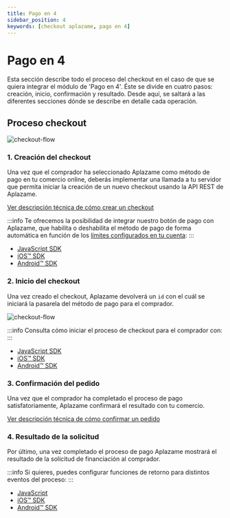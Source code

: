 ```yaml
---
title: Pago en 4
sidebar_position: 4
keywords: [checkout aplazame, pago en 4]
---
```


# Pago en 4
Esta sección describe todo el proceso del checkout en el caso de que se quiera integrar el módulo de 'Pago en 4'. Éste se divide en cuatro pasos: creación, inicio, confirmación y resultado. Desde aquí, se saltará a las diferentes secciones dónde se describe en detalle cada operación.


## Proceso checkout
![checkout-flow](/img/checkout-integration-flow-es.svg)


### 1. Creación del checkout
Una vez que el comprador ha seleccionado Aplazame como método de pago en tu comercio online, deberás implementar una llamada a tu servidor que permita iniciar la creación de un nuevo checkout usando la API REST de Aplazame.

[Ver descripción técnica de cómo crear un checkout](../../checkout-creation/)

:::info
Te ofrecemos la posibilidad de integrar nuestro botón de pago con Aplazame, que habilita o deshabilita el método de pago de forma automática en función de los [límites configurados en tu cuenta](https://ayuda.aplazame.com/hc/es-es/articles/360014973600--C%C3%B3mo-configurar-el-widget-de-Aplazame-en-tu-tienda-):
:::

* [JavaScript SDK](../../sdk-javascript/#comprobar-disponibilidad-pago-en-4-cuotas)
* [iOS™ SDK](../../sdk-ios/#comprobar-la-disponibilidad)
* [Android™ SDK](../../sdk-android/#comprobar-la-disponibilidad)

### 2. Inicio del checkout

<div className="row">
  <div className="col col--6 margin-bottom--lg">

  Una vez creado el checkout, Aplazame devolverá un `id` con el cuál se iniciará la pasarela del método de pago para el comprador.
  </div>
  <div className="col col--6 margin-bottom--lg text-right">

  ![checkout-flow](/img/checkout-pay-in-4-welcome.svg)
  </div>
</div>


:::info
Consulta cómo iniciar el proceso de checkout para el comprador con:
:::

* [JavaScript SDK](../../sdk-javascript/#inicio-del-checkout)
* [iOS™ SDK](../../sdk-ios/#inicio-del-checkout)
* [Android™ SDK](../../sdk-android/#inicio-del-checkout)

### 3. Confirmación del pedido
Una vez que el comprador ha completado el proceso de pago satisfatoriamente, Aplazame confirmará el resultado con tu comercio.

[Ver descripción técnica de cómo confirmar un pedido](../../checkout-confirmation/)

### 4. Resultado de la solicitud
Por último, una vez completado el proceso de pago Aplazame mostrará el resultado de la solicitud de financiación al comprador.

:::info
Si quieres, puedes configurar funciones de retorno para distintos eventos del proceso:
:::

* [JavaScript](../../sdk-javascript/#comprobar-disponibilidad-pago-en-4-cuotas)
* [iOS™ SDK](../../sdk-ios/#mostrar-resultado)
* [Android™ SDK](../../sdk-android/#mostrar-resultado)

